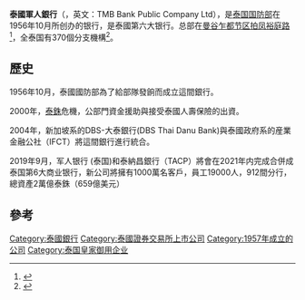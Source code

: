 {{multiple issues|
{{onesource|time=2015-11-20T07:22:16+00:00}}
{{refimprove|time=2015-11-20T07:22:16+00:00}}
}}
{{Infobox company
| name        =  TMB Bank Public Company Limited<ref name="set.or.th">{{cite web|url=http://www.set.or.th/set/companyprofile.do?symbol=TMB&ssoPageId=4|title=ตลาดหลักทรัพย์แห่งประเทศไทย - ข้อมูลรายบริษัท/หลักทรัพย์|work=set.or.th|accessdate=5 June 2015|archive-date=2018-12-12|archive-url=https://web.archive.org/web/20181212010937/https://www.set.or.th/set/companyprofile.do?symbol=TMB&ssoPageId=4|dead-url=no}}</ref> 
| logo        = Ttb bank logo2.png
| type        = [[上市公司|上市公司]]
| traded_as   = [[泰國證券交易所|泰國證券交易所]]：TMB
| foundation  = 1957年11月8日
| location    = 3000, Phahonyothin, Chomphon, Chatuchak, Bangkok 10900 (HQ)
| area_served = [[泰國|泰國]]
| key_people  = 黄文达 （Boontuck Wungcharoen）（CEO）
| industry    = [[金融服務|金融服務]]
| products    = 交易銀行業務
| homepage    = {{URL|http://www.ttbbank.com/}}
| parent = [[通用电气|通用电气]]31%<br>[[ING|ING]]30%
}}
'''泰國軍人銀行'''（{{lang-th|ธนาคารทหารไทย}}，英文：TMB Bank Public Company Ltd），是[[泰国国防部|泰国国防部]]在1956年10月所创办的银行，是泰國第六大银行。总部在[[曼谷|曼谷]][[乍都节县|乍都节区]][[拍鳳裕庭路|拍凤裕庭路]]<ref>{{Cite web |url=http://www.tmbbank.com/TMBBank/aboutus/bangkok_branches_en.jsp |title=军人银行分行资讯 |access-date=2015-11-20 |archive-url=https://web.archive.org/web/20160513003234/https://www.tmbbank.com/TMBBank/aboutus/bangkok_branches_en.jsp |archive-date=2016-05-13 |dead-url=yes }}</ref>，全泰国有370個分支機構<ref>{{Cite web |url=http://www.tmbbank.com/TMBBank/TMBinvestor/annual_report_en.jsp |title=军人银行年度报告 |access-date=2015-11-20 |archive-url=https://web.archive.org/web/20160520091418/https://www.tmbbank.com/TMBBank/TMBinvestor/annual_report_en.jsp |archive-date=2016-05-20 |dead-url=yes }}</ref>。

== 歷史 ==
1956年10月，泰國國防部為了給部隊發餉而成立這間銀行。

2000年，[[泰銖|泰銖]]危機，公部門資金援助與接受泰國人壽保險的出資。

2004年，新加坡系的DBS-大泰銀行(DBS Thai Danu Bank)與泰國政府系的産業金融公社（IFCT）將這間銀行進行統合。

2019年9月，军人银行 (泰国)和泰納昌銀行（TACP）將會在2021年内完成合併成泰国第6大商业银行，新公司將擁有1000萬名客戶，員工19000人，912間分行，總資產2萬億泰銖（659億美元）

==參考==
{{reflist}}

{{DEFAULTSORT:TMB Bank }}
[[Category:泰國銀行|Category:泰國銀行]]
[[Category:泰國證券交易所上市公司|Category:泰國證券交易所上市公司]]
[[Category:1957年成立的公司|Category:1957年成立的公司]]
[[Category:泰国皇家御用企业|Category:泰国皇家御用企业]]
{{bank-stub}}
{{thailand-stub}}
